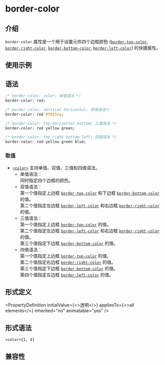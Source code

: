 # border-color

## 介绍

`border-color` 属性是一个用于设置元件四个边框颜色 ([`border-top-color`](./border-top-color.mdx), [`border-right-color`](./border-right-color.mdx), [`border-bottom-color`](./border-bottom-color.mdx), [`border-left-color`](./border-left-color.mdx)) 的快捷属性。

## 使用示例


<Go
  example="css-api"
  defaultFile="src/border-color/App.tsx"
  img="https://lf-lynx.tiktok-cdns.com/obj/lynx-artifacts-oss-sg/lynx-website/assets/doc/css/border-color.jpg"
  defaultEntryFile="dist/border-color.lynx.bundle"
  entry="src/border-color"
/>

## 语法

```css
/* border-color: color; 单值语法 */
border-color: red;

/* border-color: vertical horizontal; 双值语法*/
border-color: red #f015ca;

/* border-color: top horizontal bottom; 三值语法 */
border-color: red yellow green;

/* border-color: top right bottom left; 四值语法 */
border-color: red yellow green blue;
```

### 取值

- [`<color>`](/api/css/data-type/color.mdx) 支持单值、双值、三值和四值语法。 <br/>
  - 单值语法：<br/>
    同时指定四个边框的颜色。
  - 双值语法：<br/>
    第一个值指定上边框 [`border-top-color`](./border-top-color.mdx) 和下边框 [`border-bottom-color`](./border-bottom-color.mdx) 的值。<br/>
    第二个值指定左边框 [`border-left-color`](./border-left-color.mdx) 和右边框 [`border-right-color`](./border-right-color.mdx) 的值。
  - 三值语法：<br/>
    第一个值指定上边框 [`border-top-color`](./border-top-color.mdx) 的值。<br/>
    第二个值指定左边框 [`border-left-color`](./border-left-color.mdx) 和右边框 [`border-right-color`](./border-right-color.mdx) 的值。<br/>
    第三个值指定下边框 [`border-bottom-color`](./border-bottom-color.mdx) 的值。
  - 四值语法：<br/>
    第一个值指定上边框 [`border-top-color`](./border-top-color.mdx) 的值。<br/>
    第二个值指定右边框 [`border-right-color`](./border-right-color.mdx) 的值。<br/>
    第三个值指定下边框 [`border-bottom-color`](./border-bottom-color.mdx) 的值。<br/>
    第四个值指定左边框 [`border-left-color`](./border-left-color.mdx) 的值。

## 形式定义


<PropertyDefinition
  initialValue={<>透明</>}
  appliesTo={<>all elements</>}
  inherited="no"
  animatable="yes"
/>

## 形式语法

```
<color>{1, 4}
```

## 兼容性


<LegacyCompatTable metadata="css/properties/border-color" />
